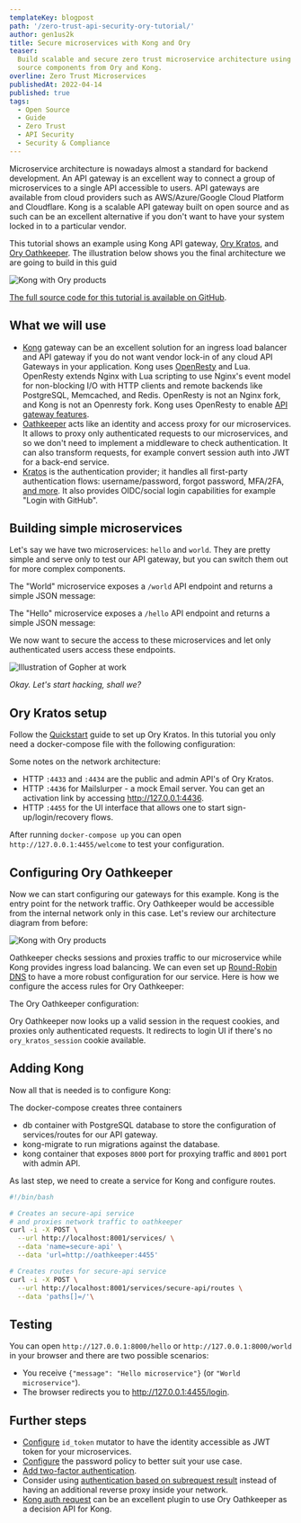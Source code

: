 ```yaml
---
templateKey: blogpost
path: '/zero-trust-api-security-ory-tutorial/'
author: gen1us2k
title: Secure microservices with Kong and Ory
teaser:
  Build scalable and secure zero trust microservice architecture using open
  source components from Ory and Kong.
overline: Zero Trust Microservices
publishedAt: 2022-04-14
published: true
tags:
  - Open Source
  - Guide
  - Zero Trust
  - API Security
  - Security & Compliance
---
```



Microservice architecture is nowadays almost a standard for backend development.
An API gateway is an excellent way to connect a group of microservices to a
single API accessible to users. API gateways are available from cloud providers
such as AWS/Azure/Google Cloud Platform and Cloudflare. Kong is a scalable API
gateway built on open source and as such can be an excellent alternative if you
don't want to have your system locked in to a particular vendor.

This tutorial shows an example using Kong API gateway,
[Ory Kratos](https://www.ory.sh/docs/kratos), and
[Ory Oathkeeper](https://www.ory.sh/docs/oathkeeper). The illustration below
shows you the final architecture we are going to build in this guid

![Kong with Ory products](./media/kong_hello.jpeg)

[The full source code for this tutorial is available on GitHub](https://github.com/ory/examples/tree/master/kratos-oathkeeper-kong).

## What we will use

- [Kong](https://konghq.com/) gateway can be an excellent solution for an
  ingress load balancer and API gateway if you do not want vendor lock-in of any
  cloud API Gateways in your application. Kong uses
  [OpenResty](https://openresty.org/en/) and Lua. OpenResty extends Nginx with
  Lua scripting to use Nginx's event model for non-blocking I/O with HTTP
  clients and remote backends like PostgreSQL, Memcached, and Redis. OpenResty
  is not an Nginx fork, and Kong is not an Openresty fork. Kong uses OpenResty
  to enable
  [API gateway features](https://microservices.io/patterns/apigateway.html).
- [Oathkeeper](https://ory.sh/docs/oathkeeper) acts like an identity and access
  proxy for our microservices. It allows to proxy only authenticated requests to
  our microservices, and so we don't need to implement a middleware to check
  authentication. It can also transform requests, for example convert session
  auth into JWT for a back-end service.
- [Kratos](https://ory.sh/docs/kratos) is the authentication provider; it
  handles all first-party authentication flows: username/password, forgot
  password, MFA/2FA, [and more](https://www.ory.sh/docs/kratos/self-service). It
  also provides OIDC/social login capabilities for example "Login with GitHub".

## Building simple microservices

Let's say we have two microservices: `hello` and `world`. They are pretty simple
and serve only to test our API gateway, but you can switch them out for more
complex components.

The "World" microservice exposes a `/world` API endpoint and returns a simple
JSON message:

<CodeFromRemote
  src="https://github.com/ory/examples/blob/master/kratos-oathkeeper-kong/world/main.go"
  lang="go"
/>

The "Hello" microservice exposes a `/hello` API endpoint and returns a simple
JSON message:

<CodeFromRemote
  src="https://github.com/ory/examples/blob/master/kratos-oathkeeper-kong/hello/main.go"
  lang="go"
/>

We now want to secure the access to these microservices and let only
authenticated users access these endpoints.

![Illustration of Gopher at work](media/gopher-at-work.png)

_Okay. Let's start hacking, shall we?_

## Ory Kratos setup

Follow the [Quickstart](https://www.ory.sh/docs/kratos/quickstart) guide to set
up Ory Kratos. In this tutorial you only need a docker-compose file with the
following configuration:

<CodeFromRemote
  src="https://github.com/ory/examples/blob/master/kratos-oathkeeper-kong/docker-compose.yml"
  lang="yaml"
  startAt="postgres-kratos:"
/>
Some notes on the network architecture:

- HTTP `:4433` and `:4434` are the public and admin API's of Ory Kratos.
- HTTP `:4436` for Mailslurper - a mock Email server. You can get an activation
  link by accessing http://127.0.0.1:4436.
- HTTP `:4455` for the UI interface that allows one to start
  sign-up/login/recovery flows.

After running `docker-compose up` you can open `http://127.0.0.1:4455/welcome`
to test your configuration.

## Configuring Ory Oathkeeper

Now we can start configuring our gateways for this example. Kong is the entry
point for the network traffic. Ory Oathkeeper would be accessible from the
internal network only in this case. Let's review our architecture diagram from
before:

![Kong with Ory products](./media/kong_hello.jpeg)

Oathkeeper checks sessions and proxies traffic to our microservice while Kong
provides ingress load balancing. We can even set up
[Round-Robin DNS](https://en.wikipedia.org/wiki/Round-robin_DNS) to have a more
robust configuration for our service. Here is how we configure the access rules
for Ory Oathkeeper:

<CodeFromRemote
  src="https://github.com/ory/examples/blob/master/kratos-oathkeeper-kong/oathkeeper/access-rules.yml"
  lang="yaml"
/>

The Ory Oathkeeper configuration:

<CodeFromRemote
  src="https://github.com/ory/examples/blob/master/kratos-oathkeeper-kong/oathkeeper/oathkeeper.yml"
  lang="yaml"
/>

Ory Oathkeeper now looks up a valid session in the request cookies, and proxies
only authenticated requests. It redirects to login UI if there's no
`ory_kratos_session` cookie available.

## Adding Kong

Now all that is needed is to configure Kong:

<CodeFromRemote
  src="https://github.com/ory/examples/blob/master/kratos-oathkeeper-kong/docker-compose.yml"
  lang="yaml"
  startAt="services:"
  endAt="hello"
/>

The docker-compose creates three containers

- db container with PostgreSQL database to store the configuration of
  services/routes for our API gateway.
- kong-migrate to run migrations against the database.
- kong container that exposes `8000` port for proxying traffic and `8001` port
  with admin API.

As last step, we need to create a service for Kong and configure routes.

```bash
#!/bin/bash

# Creates an secure-api service
# and proxies network traffic to oathkeeper
curl -i -X POST \
  --url http://localhost:8001/services/ \
  --data 'name=secure-api' \
  --data 'url=http://oathkeeper:4455'

# Creates routes for secure-api service
curl -i -X POST \
  --url http://localhost:8001/services/secure-api/routes \
  --data 'paths[]=/'\
```

## Testing

You can open `http://127.0.0.1:8000/hello` or `http://127.0.0.1:8000/world` in
your browser and there are two possible scenarios:

- You receive `{"message": "Hello microservice"}` (or `"World microservice"`).
- The browser redirects you to http://127.0.0.1:4455/login.

## Further steps

- [Configure](https://www.ory.sh/docs/kratos/guides/zero-trust-iap-proxy-identity-access-proxy)
  `id_token` mutator to have the identity accessible as JWT token for your
  microservices.
- [Configure](https://www.ory.sh/docs/kratos/guides/password-policy) the
  password policy to better suit your use case.
- [Add two-factor authentication](https://www.ory.sh/docs/kratos/guides/two-factor-authentication-2fa-mfa).
- Consider using
  [authentication based on subrequest result](https://docs.nginx.com/nginx/admin-guide/security-controls/configuring-subrequest-authentication/)
  instead of having an additional reverse proxy inside your network.
- [Kong auth request](https://github.com/ascho/kong-auth-request) can be an
  excellent plugin to use Ory Oathkeeper as a decision API for Kong.
